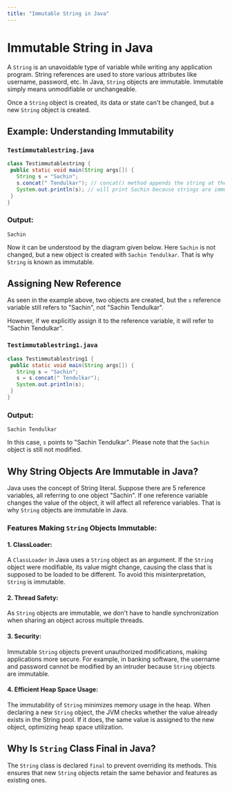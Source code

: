```yaml
---
title: "Immutable String in Java"
---
```


# Immutable String in Java

A `String` is an unavoidable type of variable while writing any application program. String references are used to store various attributes like username, password, etc. In Java, `String` objects are immutable. Immutable simply means unmodifiable or unchangeable.

Once a `String` object is created, its data or state can't be changed, but a new `String` object is created.

## Example: Understanding Immutability

### `Testimmutablestring.java`

```java
class Testimmutablestring {  
 public static void main(String args[]) {  
   String s = "Sachin";  
   s.concat(" Tendulkar"); // concat() method appends the string at the end  
   System.out.println(s); // will print Sachin because strings are immutable objects  
 }  
}
```

### Output:

```
Sachin
```

Now it can be understood by the diagram given below. Here `Sachin` is not changed, but a new object is created with `Sachin Tendulkar`. That is why `String` is known as immutable.

## Assigning New Reference

As seen in the example above, two objects are created, but the `s` reference variable still refers to "Sachin", not "Sachin Tendulkar".

However, if we explicitly assign it to the reference variable, it will refer to "Sachin Tendulkar".

### `Testimmutablestring1.java`

```java
class Testimmutablestring1 {  
 public static void main(String args[]) {  
   String s = "Sachin";  
   s = s.concat(" Tendulkar");  
   System.out.println(s);  
 }  
}
```

### Output:

```
Sachin Tendulkar
```

In this case, `s` points to "Sachin Tendulkar". Please note that the `Sachin` object is still not modified.

## Why String Objects Are Immutable in Java?

Java uses the concept of String literal. Suppose there are 5 reference variables, all referring to one object "Sachin". If one reference variable changes the value of the object, it will affect all reference variables. That is why `String` objects are immutable in Java.

### Features Making `String` Objects Immutable:

#### 1. ClassLoader:

A `ClassLoader` in Java uses a `String` object as an argument. If the `String` object were modifiable, its value might change, causing the class that is supposed to be loaded to be different. To avoid this misinterpretation, `String` is immutable.

#### 2. Thread Safety:

As `String` objects are immutable, we don't have to handle synchronization when sharing an object across multiple threads.

#### 3. Security:

Immutable `String` objects prevent unauthorized modifications, making applications more secure. For example, in banking software, the username and password cannot be modified by an intruder because `String` objects are immutable.

#### 4. Efficient Heap Space Usage:

The immutability of `String` minimizes memory usage in the heap. When declaring a new `String` object, the JVM checks whether the value already exists in the String pool. If it does, the same value is assigned to the new object, optimizing heap space utilization.

## Why Is `String` Class Final in Java?

The `String` class is declared `final` to prevent overriding its methods. This ensures that new `String` objects retain the same behavior and features as existing ones.
